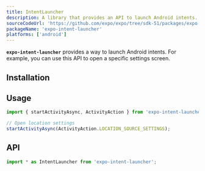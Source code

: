 ```yaml
---
title: IntentLauncher
description: A library that provides an API to launch Android intents.
sourceCodeUrl: 'https://github.com/expo/expo/tree/sdk-51/packages/expo-intent-launcher'
packageName: 'expo-intent-launcher'
platforms: ['android']
---
```



**`expo-intent-launcher`** provides a way to launch Android intents. For example, you can use this API to open a specific settings screen.

## Installation

<APIInstallSection />

## Usage

```ts
import { startActivityAsync, ActivityAction } from 'expo-intent-launcher';

// Open location settings
startActivityAsync(ActivityAction.LOCATION_SOURCE_SETTINGS);
```

## API

```js
import * as IntentLauncher from 'expo-intent-launcher';
```

<APISection packageName="expo-intent-launcher" apiName="IntentLauncher" />
